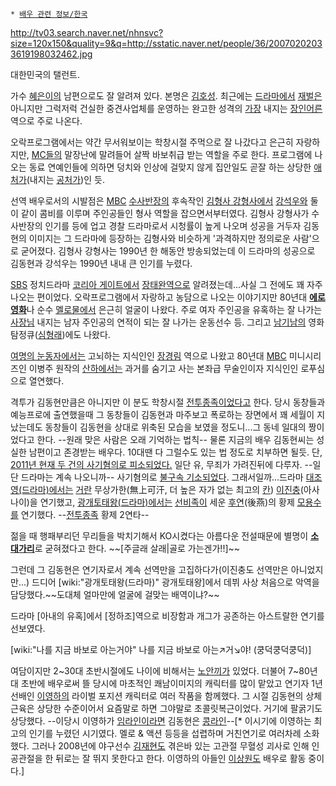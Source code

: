  * [[배우 관련 정보/한국]]

http://tv03.search.naver.net/nhnsvc?size=120x150&quality=9&q=http://sstatic.naver.net/people/36/20070202033619198032462.jpg

대한민국의 탤런트.

가수 [[혜은이]]의 남편으로도 잘 알려져 있다. 본명은 [[김호성]]. 최근에는 [[드라마]]에서 [[재벌]]은 아니지만 그럭저럭 건실한 중견사업체를 운영하는 완고한 성격의 [[가장]] 내지는 [[장인어른]] 역으로 주로 나온다.

오락프로그램에서는 약간 무서워보이는 학창시절 주먹으로 잘 나갔다고 은근히 자랑하지만, [[MC]]들의 말장난에 말려들어 살짝 바보취급 받는 역할을 주로 한다. 프로그램에 나오는 동료 연예인들에 의하면 덩치와 인상에 걸맞지 않게 집안일도 곧잘 하는 상당한 [[애처가]](내지는 [[공처가]])인 듯.

선역 배우로서의 시발점은 [[MBC]] [[수사반장]]의 후속작인 [[김형사 강형사]]에서 [[강석우]]와 둘이 같이 콤비를 이루며 주인공들인 형사 역할을 잡으면서부터였다. 김형사 강형사가 수사반장의 인기를 등에 업고 경찰 드라마로서 시청률이 높게 나오며 성공을 거두자 김동현의 이미지는 그 드라마에 등장하는 김형사와 비슷하게 '과격하지만 정의로운 사람'으로 굳어졌다. 김형사 강형사는 1990년 한 해동안 방송되었는데 이 드라마의 성공으로 김동현과 강석우는 1990년 내내 큰 인기를 누렸다.

[[SBS]] 정치드라마 [[코리아 게이트]]에서 [[장태완]]역으로 알려졌는데...사실 그 전에도 꽤 자주 나오는 편이었다. 오락프로그램에서 자랑하고 농담으로 나오는 이야기지만 80년대 '''[[에로영화]]'''나 순수 [[멜로]]물에서 은근히 얼굴이 나왔다. 주로 여자 주인공을 유혹하는 잘 나가는 [[사장님]] 내지는 남자 주인공의 연적이 되는 잘 나가는 운동선수 등. 그리고 [[남기남]]의 영화 탐정큐([[심형래]])에도 나왔다.

[[여명의 눈동자]]에서는 고뇌하는 지식인인 [[장경림]] 역으로 나왔고 80년대 [[MBC]] 미니시리즈인 이병주 원작의 [[산하]]에서는 과거를 숨기고 사는 본좌급 무술인이자 지식인인 로푸심으로 열연했다. 

격투가 김동현만큼은 아니지만 이 분도 학창시절 [[전투종족]]이었다고 한다. 당시 동창들과 예능프로에 출연했을때 그 동창들이 김동현과 마주보고 폭로하는 장면에서 꽤 세월이 지났는데도 동창들이 김동현을 상대로 위축된 모습을 보였을 정도니...그 동네 일대의 짱이었다고 한다. --원래 맞은 사람은 오래 기억하는 법칙-- 물론 지금의 배우 김동현씨는 성실한 남편이고 존경받는 배우다. 10대땐 다 그럴수도 있는 법 정도로 치부하면 될듯. 단, [http://media.daum.net/entertain/enews/view?newsid=20110629162730066 2011년 현재 두 건의 사기혐의로 피소되었다.] 일단 유, 무죄가 가려진뒤에 다루자. --일단 드라마는 계속 나오니까--
사기혐의로 [http://m.news.naver.com/read.nhn?mode=LSD&mid=sec&sid1=106&oid=001&aid=0006927259 불구속 기소되었다].
그래서일까...드라마 [[대조영(드라마)]]에서는 [[거란]] 무상가한(無上可汗, 더 높은 자가 없는 최고의 [[칸]]) [[이진충]](아사나이)을 연기했고, [[광개토태왕(드라마)]]에서는 [[선비족]]이 세운 [[후연]](後燕)의 황제 [[모용수]]를 연기했다. --[[전투종족]] 황제 2연타--

젊을 때 행패부리던 무리들을 박치기해서 KO시켰다는 아름다운 전설때문에 별명이 '''[[소]]대가리'''로 굳혀졌다고 한다. ~~[주글래 살래|골로 가는겐가!!]~~

그런데 그 김동현은 연기자로서 계속 선역만을 고집하다가(이진충도 선역만은 아니었지만...) 드디어 [wiki:"광개토태왕(드라마)" 광개토태왕]에서 데뷔 사상 처음으로 악역을 담당했다.~~도대체 얼마만에 얼굴에 걸맞는 배역이냐?~~

드라마 [아내의 유혹]에서 [정하조]역으로 비장함과 개그가 공존하는 아스트랄한 연기를 선보였다.

[wiki:"나를 지금 바보로 아는거야" 나를 지금 바보로 아는↗거↘야! (쿵덕쿵덕쿵덕)]

여담이지만 2~30대 초반시절에도 나이에 비해서는 [[노안]]끼가 있었다. 더불어 7~80년대 초반에 배우로써 뜰 당시에 마초적인 쾌남이미지의 캐릭터를 많이 맡았고 연기자 1년 선배인 [[이영하]]의 라이벌 포지션 캐릭터로 여러 작품을 함께했다. 그 시절 김동현의 상체근육은 상당한 수준이어서 요즘말로 하면 그야말로 초콜릿복근이었다. 거기에 팔굵기도 상당했다. --이당시 이영하가 [[임라인]]이라면 김동현은 [[콩라인]]--[* 이시기에 이영하는 최고의 인기를 누렸던 시기였다. 멜로 & 액션 등등을 섭렵하며 거친연기로 여러차례 소화했다. 그러나 2008년에 야구선수 [[김재현]]도 겪은바 있는 고관절 무혈성 괴사로 인해 인공관절을 한 뒤로는 잘 뛰지 못한다고 한다. 이영하의 아들인 [[이상원]]도 배우로 활동 중이다.]
